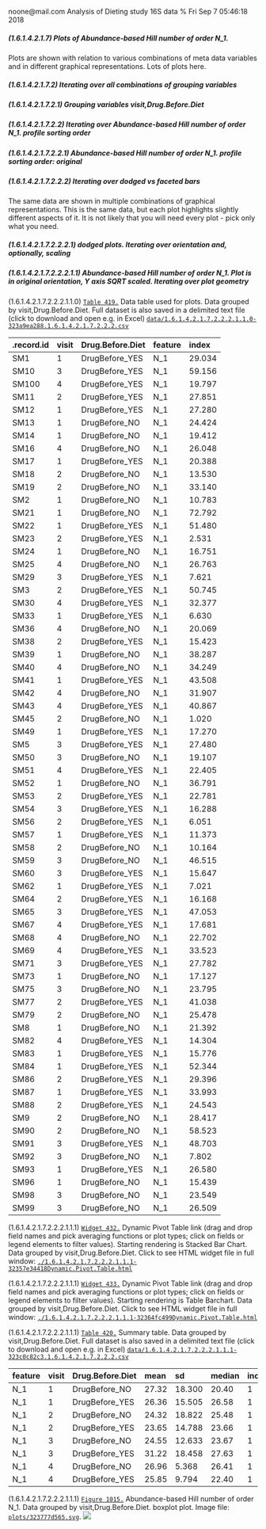 noone@mail.com
Analysis of Dieting study 16S data
% Fri Sep  7 05:46:18 2018



##### \(1.6.1.4.2.1.7\) Plots of Abundance-based Hill number of order N_1.



Plots are shown with relation to various combinations of meta 
                   data variables and in different graphical representations. Lots of plots here.



##### \(1.6.1.4.2.1.7.2\) Iterating over all combinations of grouping variables




##### \(1.6.1.4.2.1.7.2.1\) Grouping variables visit,Drug.Before.Diet




##### \(1.6.1.4.2.1.7.2.2\) Iterating over Abundance-based Hill number of order N_1. profile sorting order




##### \(1.6.1.4.2.1.7.2.2.1\) Abundance-based Hill number of order N_1. profile sorting order: original




##### \(1.6.1.4.2.1.7.2.2.2\) Iterating over dodged vs faceted bars



The same data are shown in multiple combinations of graphical representations. 
                         This is the same data, but each plot highlights slightly different aspects of it.
                         It is not likely that you will need every plot - pick only what you need.



##### \(1.6.1.4.2.1.7.2.2.2.1\) dodged plots. Iterating over orientation and, optionally, scaling




##### \(1.6.1.4.2.1.7.2.2.2.1.1\) Abundance-based Hill number of order N_1. Plot is in original orientation, Y axis SQRT scaled. Iterating over plot geometry



\(1.6.1.4.2.1.7.2.2.2.1.1.0\) <a name="table.419"></a>[`Table 419.`](#table.419) Data table used for plots. Data grouped by visit,Drug.Before.Diet. Full dataset is also saved in a delimited text file (click to download and open e.g. in Excel) [`data/1.6.1.4.2.1.7.2.2.2.1.1.0-323a9ea288.1.6.1.4.2.1.7.2.2.2.csv`](data/1.6.1.4.2.1.7.2.2.2.1.1.0-323a9ea288.1.6.1.4.2.1.7.2.2.2.csv)




| .record.id | visit | Drug.Before.Diet | feature | index  |
|:-----------|:------|:-----------------|:--------|:-------|
| SM1        | 1     | DrugBefore\_YES  | N\_1    | 29.034 |
| SM10       | 3     | DrugBefore\_YES  | N\_1    | 59.156 |
| SM100      | 4     | DrugBefore\_YES  | N\_1    | 19.797 |
| SM11       | 2     | DrugBefore\_YES  | N\_1    | 27.851 |
| SM12       | 1     | DrugBefore\_YES  | N\_1    | 27.280 |
| SM13       | 1     | DrugBefore\_NO   | N\_1    | 24.424 |
| SM14       | 1     | DrugBefore\_NO   | N\_1    | 19.412 |
| SM16       | 4     | DrugBefore\_NO   | N\_1    | 26.048 |
| SM17       | 1     | DrugBefore\_YES  | N\_1    | 20.388 |
| SM18       | 2     | DrugBefore\_NO   | N\_1    | 13.530 |
| SM19       | 2     | DrugBefore\_NO   | N\_1    | 33.140 |
| SM2        | 1     | DrugBefore\_NO   | N\_1    | 10.783 |
| SM21       | 1     | DrugBefore\_NO   | N\_1    | 72.792 |
| SM22       | 1     | DrugBefore\_YES  | N\_1    | 51.480 |
| SM23       | 2     | DrugBefore\_YES  | N\_1    | 2.531  |
| SM24       | 1     | DrugBefore\_NO   | N\_1    | 16.751 |
| SM25       | 4     | DrugBefore\_NO   | N\_1    | 26.763 |
| SM29       | 3     | DrugBefore\_YES  | N\_1    | 7.621  |
| SM3        | 2     | DrugBefore\_YES  | N\_1    | 50.745 |
| SM30       | 4     | DrugBefore\_YES  | N\_1    | 32.377 |
| SM33       | 1     | DrugBefore\_YES  | N\_1    | 6.630  |
| SM36       | 4     | DrugBefore\_NO   | N\_1    | 20.069 |
| SM38       | 2     | DrugBefore\_YES  | N\_1    | 15.423 |
| SM39       | 1     | DrugBefore\_NO   | N\_1    | 38.287 |
| SM40       | 4     | DrugBefore\_NO   | N\_1    | 34.249 |
| SM41       | 1     | DrugBefore\_YES  | N\_1    | 43.508 |
| SM42       | 4     | DrugBefore\_NO   | N\_1    | 31.907 |
| SM43       | 4     | DrugBefore\_YES  | N\_1    | 40.867 |
| SM45       | 2     | DrugBefore\_NO   | N\_1    | 1.020  |
| SM49       | 1     | DrugBefore\_YES  | N\_1    | 17.270 |
| SM5        | 3     | DrugBefore\_YES  | N\_1    | 27.480 |
| SM50       | 3     | DrugBefore\_NO   | N\_1    | 19.107 |
| SM51       | 4     | DrugBefore\_YES  | N\_1    | 22.405 |
| SM52       | 1     | DrugBefore\_NO   | N\_1    | 36.791 |
| SM53       | 2     | DrugBefore\_YES  | N\_1    | 22.781 |
| SM54       | 3     | DrugBefore\_YES  | N\_1    | 16.288 |
| SM56       | 2     | DrugBefore\_YES  | N\_1    | 6.051  |
| SM57       | 1     | DrugBefore\_YES  | N\_1    | 11.373 |
| SM58       | 2     | DrugBefore\_NO   | N\_1    | 10.164 |
| SM59       | 3     | DrugBefore\_NO   | N\_1    | 46.515 |
| SM60       | 3     | DrugBefore\_YES  | N\_1    | 15.647 |
| SM62       | 1     | DrugBefore\_YES  | N\_1    | 7.021  |
| SM64       | 2     | DrugBefore\_YES  | N\_1    | 16.168 |
| SM65       | 3     | DrugBefore\_YES  | N\_1    | 47.053 |
| SM67       | 4     | DrugBefore\_YES  | N\_1    | 17.681 |
| SM68       | 4     | DrugBefore\_NO   | N\_1    | 22.702 |
| SM69       | 4     | DrugBefore\_YES  | N\_1    | 33.523 |
| SM71       | 3     | DrugBefore\_YES  | N\_1    | 27.782 |
| SM73       | 1     | DrugBefore\_NO   | N\_1    | 17.127 |
| SM75       | 3     | DrugBefore\_NO   | N\_1    | 23.795 |
| SM77       | 2     | DrugBefore\_YES  | N\_1    | 41.038 |
| SM79       | 2     | DrugBefore\_NO   | N\_1    | 25.478 |
| SM8        | 1     | DrugBefore\_NO   | N\_1    | 21.392 |
| SM82       | 4     | DrugBefore\_YES  | N\_1    | 14.304 |
| SM83       | 1     | DrugBefore\_YES  | N\_1    | 15.776 |
| SM84       | 1     | DrugBefore\_YES  | N\_1    | 52.344 |
| SM86       | 2     | DrugBefore\_YES  | N\_1    | 29.396 |
| SM87       | 1     | DrugBefore\_YES  | N\_1    | 33.993 |
| SM88       | 2     | DrugBefore\_YES  | N\_1    | 24.543 |
| SM9        | 2     | DrugBefore\_NO   | N\_1    | 28.417 |
| SM90       | 2     | DrugBefore\_NO   | N\_1    | 58.523 |
| SM91       | 3     | DrugBefore\_YES  | N\_1    | 48.703 |
| SM92       | 3     | DrugBefore\_NO   | N\_1    | 7.802  |
| SM93       | 1     | DrugBefore\_YES  | N\_1    | 26.580 |
| SM96       | 1     | DrugBefore\_NO   | N\_1    | 15.439 |
| SM98       | 3     | DrugBefore\_NO   | N\_1    | 23.549 |
| SM99       | 3     | DrugBefore\_NO   | N\_1    | 26.509 |







\(1.6.1.4.2.1.7.2.2.2.1.1.1\) <a name="widget.432"></a>[`Widget 432.`](#widget.432) Dynamic Pivot Table link (drag and drop field names and pick averaging 
                      functions or plot types; click on fields or legend elements to filter values). 
                      Starting rendering is Stacked Bar Chart. Data grouped by visit,Drug.Before.Diet. Click to see HTML widget file in full window: [`./1.6.1.4.2.1.7.2.2.2.1.1.1-32357e34418Dynamic.Pivot.Table.html`](./1.6.1.4.2.1.7.2.2.2.1.1.1-32357e34418Dynamic.Pivot.Table.html)





\(1.6.1.4.2.1.7.2.2.2.1.1.1\) <a name="widget.433"></a>[`Widget 433.`](#widget.433) Dynamic Pivot Table link (drag and drop field names and pick averaging 
                      functions or plot types; click on fields or legend elements to filter values). 
                      Starting rendering is Table Barchart. Data grouped by visit,Drug.Before.Diet. Click to see HTML widget file in full window: [`./1.6.1.4.2.1.7.2.2.2.1.1.1-32364fc499Dynamic.Pivot.Table.html`](./1.6.1.4.2.1.7.2.2.2.1.1.1-32364fc499Dynamic.Pivot.Table.html)


\(1.6.1.4.2.1.7.2.2.2.1.1.1\) <a name="table.420"></a>[`Table 420.`](#table.420) Summary table. Data grouped by visit,Drug.Before.Diet. Full dataset is also saved in a delimited text file (click to download and open e.g. in Excel) [`data/1.6.1.4.2.1.7.2.2.2.1.1.1-323c0c82c3.1.6.1.4.2.1.7.2.2.2.csv`](data/1.6.1.4.2.1.7.2.2.2.1.1.1-323c0c82c3.1.6.1.4.2.1.7.2.2.2.csv)




| feature | visit | Drug.Before.Diet | mean  | sd     | median | incidence |
|:--------|:------|:-----------------|:------|:-------|:-------|:----------|
| N\_1    | 1     | DrugBefore\_NO   | 27.32 | 18.300 | 20.40  | 1         |
| N\_1    | 1     | DrugBefore\_YES  | 26.36 | 15.505 | 26.58  | 1         |
| N\_1    | 2     | DrugBefore\_NO   | 24.32 | 18.822 | 25.48  | 1         |
| N\_1    | 2     | DrugBefore\_YES  | 23.65 | 14.788 | 23.66  | 1         |
| N\_1    | 3     | DrugBefore\_NO   | 24.55 | 12.633 | 23.67  | 1         |
| N\_1    | 3     | DrugBefore\_YES  | 31.22 | 18.458 | 27.63  | 1         |
| N\_1    | 4     | DrugBefore\_NO   | 26.96 | 5.368  | 26.41  | 1         |
| N\_1    | 4     | DrugBefore\_YES  | 25.85 | 9.794  | 22.40  | 1         |







\(1.6.1.4.2.1.7.2.2.2.1.1.1\) <a name="figure.1015"></a>[`Figure 1015.`](#figure.1015) Abundance-based Hill number of order N_1. Data grouped by visit,Drug.Before.Diet.  boxplot plot.  Image file: [`plots/323777d565.svg`](plots/323777d565.svg).
![](plots/323777d565.svg)
